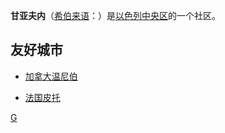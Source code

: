 {{unreferenced|time=2015-04-18T06:43:15+00:00}}
{{Infobox Settlement
| name = 甘亚夫内<br/>גַּן יַבְנֶה
| image_skyline = 
| imagesize = 
| image_caption = 
| image_flag = 
| image_shield =
| pushpin_map = Israel
| pushpin_label_position = bottom
| subdivision_type = 国家
| subdivision_name = {{ISR}}
| subdivision_type1 = [[以色列行政区划|区]]
| subdivision_name1 = [[中央区_(以色列)|中央区]]
| elevation_m = 
| elevation_ft = 
| area_total_km2 = 10.6
| population_as_of = 2006年
| population_total = 14200
| population_density_km2 = auto
| timezone = 
| utc_offset = 
| timezone_DST = 
| utc_offset_DST = 
| latd = 31
| latm = 47
| lats = 
| latNS = N
| longd = 34
| longm = 43
| longs = 
| longEW = E
| website =  
}}
'''甘亚夫内'''（[[希伯来语|希伯来语]]：'''{{rtl-lang|he|גַּן יַבְנֶה}}'''）是[[以色列|以色列]][[中央区_(以色列)|中央区]]的一个社区。

==友好城市==
*{{flagicon|Canada}}[[加拿大|加拿大]][[温尼伯|温尼伯]]
*{{flagicon|France}}[[法国|法国]][[皮托|皮托]]

{{Israel-stub}}

[[Category:以色列城市|G]]
